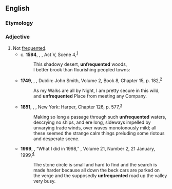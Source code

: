 ==English==

===Etymology===
{{prefix|en|un|frequented}}

===Adjective===
{{en-adj}}

# Not [[frequented]].
#* c. '''1594''', {{w|William Shakespeare}}, ''{{w|The Two Gentlemen of Verona}}'', Act V, Scene 4,<sup>[http://www.opensourceshakespeare.org/views/plays/play_view.php?WorkID=twogents&Scope=entire&pleasewait=1&msg=pl]</sup>
#*: This shadowy desert, '''unfrequented''' woods,
#*: I better brook than flourishing peopled towns:
#* '''1749''', {{w|Henry Fielding}}, ''{{w|The History of Tom Jones, a Foundling}}'', Dublin: John Smith, Volume 2, Book 8, Chapter 15, p. 182,<sup>[http://name.umdl.umich.edu/004794856.0001.002]</sup>
#*: As my Walks are all by Night, I am pretty secure in this wild, and '''unfrequented''' Place from meeting any Company.
#* '''1851''', {{w|Herman Melville}}, ''{{w|Moby-Dick}}'', New York: Harper, Chapter 126, p. 577,<sup>[https://archive.org/details/mobydickorwhale01melv]</sup>
#*: Making so long a passage through such '''unfrequented''' waters, descrying no ships, and ere long, sideways impelled by unvarying trade winds, over waves monotonously mild; all these seemed the strange calm things preluding some riotous and desperate scene.
#* '''1999''', {{w|Alan Bennett}}, “What I did in 1998,” ''{{w|London Review of Books}}'', Volume 21, Number 2, 21 January, 1999,<sup>[https://www.lrb.co.uk/v21/n02/alan-bennett/what-i-did-in-1998]</sup>
#*: The stone circle is small and hard to find and the search is made harder because all down the beck cars are parked on the verge and the supposedly '''unfrequented''' road up the valley very busy.